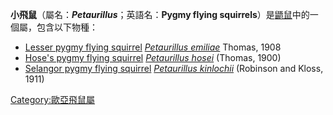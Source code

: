 {{Automatic taxobox
| taxon = Petaurillus
| authority = Thomas, 1908
| fossil_range = 現近
| subdivision_ranks = [[種|種]]
| subdivision = 
見內文
}}

'''小飛鼠'''（屬名：'''''Petaurillus'''''；英語名：'''Pygmy flying squirrels'''）是[[鼯鼠|鼯鼠]]中的一個屬，包含以下物種：

* [[Lesser_pygmy_flying_squirrel|Lesser pygmy flying squirrel]] ''[[Petaurillus_emiliae|Petaurillus emiliae]]'' Thomas, 1908 
* [[Hose's_pygmy_flying_squirrel|Hose's pygmy flying squirrel]] ''[[Petaurillus_hosei|Petaurillus hosei]]'' (Thomas, 1900) 
* [[Selangor_pygmy_flying_squirrel|Selangor pygmy flying squirrel]] ''[[Petaurillus_kinlochii|Petaurillus kinlochii]]'' (Robinson and Kloss, 1911)
{{Taxonbar|from=Q1080933}}

[[Category:歐亞飛鼠屬|Category:歐亞飛鼠屬]]